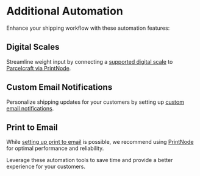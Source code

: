 # Additional Automation

Enhance your shipping workflow with these automation features:

## Digital Scales
Streamline weight input by connecting a [supported digital scale](https://www.printnode.com/en/docs/supported-scales) to [Parcelcraft via PrintNode](/additional-automation/setup-a-digital-scale).

## Custom Email Notifications
Personalize shipping updates for your customers by setting up [custom email notifications](/additional-automation/custom-email-notifications).

## Print to Email
While [setting up print to email](/additional-automation/setup-print-to-email) is possible, we recommend using [PrintNode](/enable-1-click-shipping/setup-printnode-account) for optimal performance and reliability.

Leverage these automation tools to save time and provide a better experience for your customers.